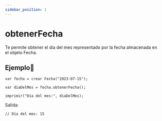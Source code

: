 ```yaml
---
sidebar_position: 1
---
```



# obtenerFecha

Te permite obtener el día del mes representado por la fecha almacenada en el objeto Fecha.

## Ejemplo📝

```dummy
var fecha = crear Fecha("2023-07-15");

var diaDelMes = fecha.obtenerFecha();

imprimir("Día del mes:", diaDelMes);
```
Salida:

```dummy
// Día del mes: 15
```